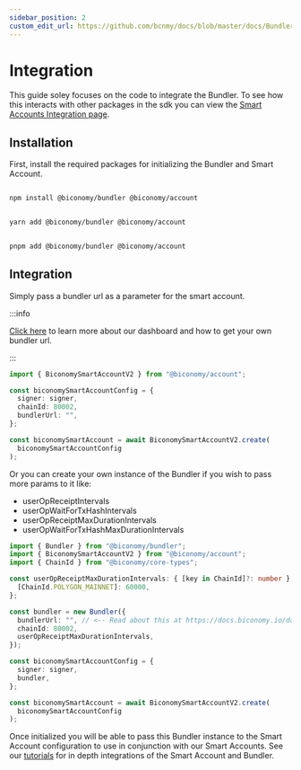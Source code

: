 ```yaml
---
sidebar_position: 2
custom_edit_url: https://github.com/bcnmy/docs/blob/master/docs/Bundler/integration.mdx
---
```


# Integration

This guide soley focuses on the code to integrate the Bundler. To see how this interacts with other packages in the sdk you can view the [Smart Accounts Integration page](/Account/integration).

## Installation

First, install the required packages for initializing the Bundler and Smart Account.


<Tabs>
<TabItem value="js" label="npm">

```bash

npm install @biconomy/bundler @biconomy/account

```

</TabItem>
<TabItem value="py" label="yarn">

```bash

yarn add @biconomy/bundler @biconomy/account

```

</TabItem>
<TabItem value="java" label="pnpm">

```bash

pnpm add @biconomy/bundler @biconomy/account

```

</TabItem>
</Tabs>

## Integration

Simply pass a bundler url as a parameter for the smart account.

:::info

[Click here](/dashboard) to learn more about our dashboard and how to get your own bundler url.

:::

```typescript
import { BiconomySmartAccountV2 } from "@biconomy/account";

const biconomySmartAccountConfig = {
  signer: signer,
  chainId: 80002,
  bundlerUrl: "",
};

const biconomySmartAccount = await BiconomySmartAccountV2.create(
  biconomySmartAccountConfig
);
```

Or you can create your own instance of the Bundler if you wish to pass more params to it like:

- userOpReceiptIntervals
- userOpWaitForTxHashIntervals
- userOpReceiptMaxDurationIntervals
- userOpWaitForTxHashMaxDurationIntervals

```typescript
import { Bundler } from "@biconomy/bundler";
import { BiconomySmartAccountV2 } from "@biconomy/account";
import { ChainId } from "@biconomy/core-types";

const userOpReceiptMaxDurationIntervals: { [key in ChainId]?: number } = {
  [ChainId.POLYGON_MAINNET]: 60000,
};

const bundler = new Bundler({
  bundlerUrl: "", // <-- Read about this at https://docs.biconomy.io/dashboard#bundler-url
  chainId: 80002,
  userOpReceiptMaxDurationIntervals,
});

const biconomySmartAccountConfig = {
  signer: signer,
  bundler,
};

const biconomySmartAccount = await BiconomySmartAccountV2.create(
  biconomySmartAccountConfig
);
```

Once initialized you will be able to pass this Bundler instance to the Smart Account configuration to use in conjunction with our Smart Accounts. See our [tutorials](/tutorials) for in depth integrations of the Smart Account and Bundler.
